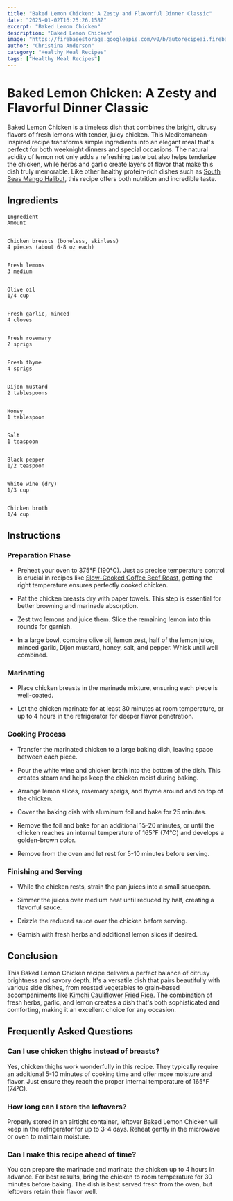 ```yaml
---
title: "Baked Lemon Chicken: A Zesty and Flavorful Dinner Classic"
date: "2025-01-02T16:25:26.158Z"
excerpt: "Baked Lemon Chicken"
description: "Baked Lemon Chicken"
image: "https://firebasestorage.googleapis.com/v0/b/autorecipeai.firebasestorage.app/o/generated-images%2F1735835124301-9d07cc2rryr.jpg?alt=media&token=340e9c40-4f76-4beb-ad8f-139320fd71d2"
author: "Christina Anderson"
category: "Healthy Meal Recipes"
tags: ["Healthy Meal Recipes"]
---
```



# Baked Lemon Chicken: A Zesty and Flavorful Dinner Classic


Baked Lemon Chicken is a timeless dish that combines the bright, citrusy flavors of fresh lemons with tender, juicy chicken. This Mediterranean-inspired recipe transforms simple ingredients into an elegant meal that's perfect for both weeknight dinners and special occasions. The natural acidity of lemon not only adds a refreshing taste but also helps tenderize the chicken, while herbs and garlic create layers of flavor that make this dish truly memorable. Like other healthy protein-rich dishes such as [South Seas Mango Halibut](https://healtystack.com/south-seas-mango-halibut/), this recipe offers both nutrition and incredible taste.



## Ingredients




    Ingredient
    Amount


    Chicken breasts (boneless, skinless)
    4 pieces (about 6-8 oz each)


    Fresh lemons
    3 medium


    Olive oil
    1/4 cup


    Fresh garlic, minced
    4 cloves


    Fresh rosemary
    2 sprigs


    Fresh thyme
    4 sprigs


    Dijon mustard
    2 tablespoons


    Honey
    1 tablespoon


    Salt
    1 teaspoon


    Black pepper
    1/2 teaspoon


    White wine (dry)
    1/3 cup


    Chicken broth
    1/4 cup





## Instructions


### Preparation Phase


- Preheat your oven to 375°F (190°C). Just as precise temperature control is crucial in recipes like [Slow-Cooked Coffee Beef Roast](https://healtystack.com/slow-cooked-coffee-beef-roast/), getting the right temperature ensures perfectly cooked chicken.


- Pat the chicken breasts dry with paper towels. This step is essential for better browning and marinade absorption.


- Zest two lemons and juice them. Slice the remaining lemon into thin rounds for garnish.


- In a large bowl, combine olive oil, lemon zest, half of the lemon juice, minced garlic, Dijon mustard, honey, salt, and pepper. Whisk until well combined.



### Marinating


- Place chicken breasts in the marinade mixture, ensuring each piece is well-coated.


- Let the chicken marinate for at least 30 minutes at room temperature, or up to 4 hours in the refrigerator for deeper flavor penetration.



### Cooking Process


- Transfer the marinated chicken to a large baking dish, leaving space between each piece.


- Pour the white wine and chicken broth into the bottom of the dish. This creates steam and helps keep the chicken moist during baking.


- Arrange lemon slices, rosemary sprigs, and thyme around and on top of the chicken.


- Cover the baking dish with aluminum foil and bake for 25 minutes.


- Remove the foil and bake for an additional 15-20 minutes, or until the chicken reaches an internal temperature of 165°F (74°C) and develops a golden-brown color.


- Remove from the oven and let rest for 5-10 minutes before serving.



### Finishing and Serving


- While the chicken rests, strain the pan juices into a small saucepan.


- Simmer the juices over medium heat until reduced by half, creating a flavorful sauce.


- Drizzle the reduced sauce over the chicken before serving.


- Garnish with fresh herbs and additional lemon slices if desired.



## Conclusion


This Baked Lemon Chicken recipe delivers a perfect balance of citrusy brightness and savory depth. It's a versatile dish that pairs beautifully with various side dishes, from roasted vegetables to grain-based accompaniments like [Kimchi Cauliflower Fried Rice](https://healtystack.com/kimchi-cauliflower-fried-rice/). The combination of fresh herbs, garlic, and lemon creates a dish that's both sophisticated and comforting, making it an excellent choice for any occasion.



## Frequently Asked Questions


### Can I use chicken thighs instead of breasts?

Yes, chicken thighs work wonderfully in this recipe. They typically require an additional 5-10 minutes of cooking time and offer more moisture and flavor. Just ensure they reach the proper internal temperature of 165°F (74°C).



### How long can I store the leftovers?

Properly stored in an airtight container, leftover Baked Lemon Chicken will keep in the refrigerator for up to 3-4 days. Reheat gently in the microwave or oven to maintain moisture.



### Can I make this recipe ahead of time?

You can prepare the marinade and marinate the chicken up to 4 hours in advance. For best results, bring the chicken to room temperature for 30 minutes before baking. The dish is best served fresh from the oven, but leftovers retain their flavor well.


